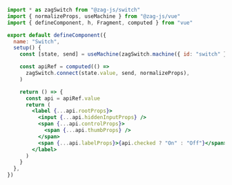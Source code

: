 ```jsx
import * as zagSwitch from "@zag-js/switch"
import { normalizeProps, useMachine } from "@zag-js/vue"
import { defineComponent, h, Fragment, computed } from "vue"

export default defineComponent({
  name: "Switch",
  setup() {
    const [state, send] = useMachine(zagSwitch.machine({ id: "switch" }))

    const apiRef = computed(() =>
      zagSwitch.connect(state.value, send, normalizeProps),
    )

    return () => {
      const api = apiRef.value
      return (
        <label {...api.rootProps}>
          <input {...api.hiddenInputProps} />
          <span {...api.controlProps}>
            <span {...api.thumbProps} />
          </span>
          <span {...api.labelProps}>{api.checked ? "On" : "Off"}</span>
        </label>
      )
    }
  },
})
```
